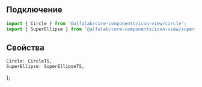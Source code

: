 
## Подключение

```jsx
import { Circle } from '@alfalab/core-components/icon-view/circle';
import { SuperEllipse } from '@alfalab/core-components/icon-view/super-ellipse';
```

## Свойства

    Circle: CircleTS,
    SuperEllipse: SuperEllipseTS,
};

<ArgsTable components={Shapes} />
